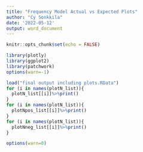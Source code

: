 ```yaml
---
title: "Frequency Model Actual vs Expected Plots"
author: "Cy Sonkkila"
date: '2022-05-12'
output: word_document
---
```


```r
knitr::opts_chunk$set(echo = FALSE)
```

```r
library(plotly)
library(ggplot2)
library(patchwork)
options(warn=-1)

load("final output including plots.RData")
for (i in names(plotN_list)){
  plotN_list[[i]]%>%print()
}
for (i in names(plotN_list)){
  plotNpos_list[[i]]%>%print()
}
for (i in names(plotN_list)){
  plotNneg_list[[i]]%>%print()
}

options(warn=0)
```